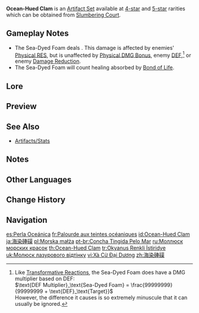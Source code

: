 {{Artifact Set Infobox
|id        = 518
|flower    = Sea-Dyed Blossom
|plume     = Deep Palace's Plume
|sands     = Cowry of Parting
|goblet    = Pearl Cage
|circlet   = Crown of Watatsumi
|2pcBonus  = [[Healing Bonus]] +15%.
|4pcBonus  = When the character equipping this artifact set heals a character in the party, a Sea-Dyed Foam will appear for 3 seconds, accumulating the amount of [[HP]] recovered from [[healing]] (including overflow healing).<br>At the end of the duration, the Sea-Dyed Foam will explode, dealing DMG to nearby opponents based on 90% of the accumulated healing.<br>(This DMG is calculated similarly to Reactions such as Electro-Charged, and Superconduct, but it is not affected by [[Elemental Mastery]], Character Levels, or Reaction DMG Bonuses).<br>Only one Sea-Dyed Foam can be produced every 3.5 seconds.<br>Each Sea-Dyed Foam can accumulate up to 30,000 HP (including overflow healing).<br>There can be no more than one Sea-Dyed Foam active at any given time.<br>This effect can still be triggered even when the character who is using this artifact set is not on the field.
|source4.1 = [[Slumbering Court]]
|source5.1 = [[Slumbering Court]]
|source5.2 = [[Artifact Strongbox: Ocean-Hued Clam]]
|eff_att1  = Healing Bonus
|eff_att2  = Physical DMG Dealing
|eff_att3  = 
|eff_att4  = 
}}
'''Ocean-Hued Clam''' is an [[Artifact Set]] available at [[:Category:4-Star Artifacts|4-star]] and [[:Category:5-Star Artifacts|5-star]] rarities which can be obtained from [[Slumbering Court]].

==Gameplay Notes==
* The Sea-Dyed Foam deals {{Color|[[Physical]] DMG}}. This damage is affected by enemies' [[Physical RES]], but is unaffected by [[Physical DMG Bonus]], enemy [[DEF]],<ref group="Note">Like [[Transformative Reactions]], the Sea-Dyed Foam does have a DMG multiplier based on DEF:<br><math>\text{DEF Multiplier}_\text{Sea-Dyed Foam} = \frac{99999999}{99999999 + \text{DEF}_\text{Target}}</math><br>However, the difference it causes is so extremely minuscule that it can usually be ignored.</ref> or enemy [[Damage Reduction]].
* The Sea-Dyed Foam will count healing absorbed by [[Bond of Life]].

==Lore==
{{Artifact Lore}}

==Preview==
{{Preview
|file=Artifact Ocean-Hued Clam Passive
|caption=4-Piece Bonus
}}

==See Also==
*[[Artifacts/Stats]]

==Notes==
{{Reflist|note=1}}

==Other Languages==
{{Other Languages
|en      = Ocean-Hued Clam
|zhs     = 海染砗磲
|zhs_rm  = Hǎi Rǎn Chēqú
|zht     = 海染硨磲
|zht_rm  = Hǎi Rǎn Chēqú
|zh_tl   = Ocean-Hued Giant Clam
|ja      = 海染硨磲
|ja_rm   = Kaisen Shako{{Assumed}}
|ja_tl   = Ocean-Hued Giant Clam
|ja_note = {{ja|硨磲}} is used to refer to any clam of subfamily {{w|Tridacninae}}.
|ko      = 바다에 물든 거대 조개
|ko_rm   = Bada-e Muldeun Geodae Jogae
|ko_tl   = Sea-Hued Giant Clam
|es      = Perla Oceánica
|es_tl   = Oceanic Pearl
|fr      = Palourde aux teintes océaniques
|fr_tl   = Ocean-Hued Clam
|ru      = Моллюск морских красок
|ru_tl   = Clam of Sea Colors
|th      = Ocean-Hued Clam
|vi      = Xà Cừ Đại Dương
|vi_tl   = Ocean Conch
|de      = Meeresmuschel
|de_tl   = Sea Shell
|id      = Ocean-Hued Clam
|pt      = Concha Tingida Pelo Mar
|pt_tl   = Shell Dyed by the Sea
|tr      = Okyanus Renkli İstiridye
|tr_tl   = Ocean-Hued Clam
|it      = Mollusco oceanico
|it_tl   = Oceanic Clam
}}

==Change History==
{{Change History|2.3}}
<!--
==References==
{{Reflist}}
-->
==Navigation==
{{Artifact Navbox}}

[[es:Perla Oceánica]]
[[fr:Palourde aux teintes océaniques]]
[[id:Ocean-Hued Clam]]
[[ja:海染硨磲]]
[[pl:Morska małża]]
[[pt-br:Concha Tingida Pelo Mar]]
[[ru:Моллюск морских красок]]
[[th:Ocean-Hued Clam]]
[[tr:Okyanus Renkli İstiridye]]
[[uk:Молюск лазурового відтінку]]
[[vi:Xà Cừ Đại Dương]]
[[zh:海染硨磲]]